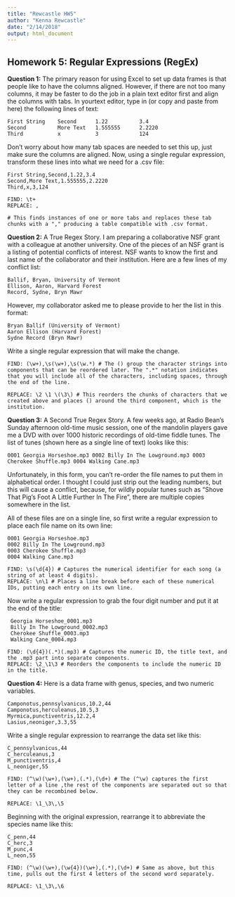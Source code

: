 ```yaml
---
title: "Rewcastle HW5"
author: "Kenna Rewcastle"
date: "2/14/2018"
output: html_document
---
```


## Homework 5: Regular Expressions (RegEx)


**Question 1:** The primary reason for using Excel to set up data frames is that people like to have the columns aligned. However, if there are not too many columns, it may be faster to do the job in a plain text editor first and align the columns with tabs. In yourtext editor, type in (or copy and paste from here) the following lines of text:

```
First String	Second		1.22		  3.4
Second			More Text	1.555555	  2.2220
Third			x		    3			  124
```

Don’t worry about how many tab spaces are needed to set this up, just make sure the columns are aligned. Now, using a single regular expression, transform these lines into what we need for a .csv file:

```
First String,Second,1.22,3.4
Second,More Text,1.555555,2.2220
Third,x,3,124
```

```
FIND: \t+ 
REPLACE: , 

# This finds instances of one or more tabs and replaces these tab chunks with a "," producing a table compatible with .csv format.
```

**Question 2:** A True Regex Story. I am preparing a collaborative NSF grant with a colleague at another university. One of the pieces of an NSF grant is a listing of potential conflicts of interest. NSF wants to know the first and last name of the collaborator and their institution.
Here are a few lines of my conflict list:

```
Ballif, Bryan, University of Vermont
Ellison, Aaron, Harvard Forest
Record, Sydne, Bryn Mawr
```

However, my collaborator asked me to please provide to her the list in this format:

```
Bryan Ballif (University of Vermont)
Aaron Ellison (Harvard Forest)
Sydne Record (Bryn Mawr)
```

Write a single regular expression that will make the change.

```
FIND: (\w+),\s(\w+),\s(\w.*) # The () group the character strings into components that can be reordered later. The ".*" notation indicates that you will include all of the characters, including spaces, through the end of the line.

REPLACE: \2 \1 \(\3\) # This reorders the chunks of characters that we created above and places () around the third component, which is the institution.
```

**Question 3:** A Second True Regex Story. A few weeks ago, at Radio Bean’s Sunday afternoon old-time music session, one of the mandolin players gave me a DVD with over 1000 historic recordings of old-time fiddle tunes.
The list of tunes (shown here as a single line of text) looks like this:

```
0001 Georgia Horseshoe.mp3 0002 Billy In The Lowground.mp3 0003 Cherokee Shuffle.mp3 0004 Walking Cane.mp3
```

Unfortunately, in this form, you can’t re-order the file names to put them in alphabetical order. I thought I could just strip out the leading numbers, but this will cause a conflict, because, for wildly popular tunes such as “Shove That Pig’s Foot A Little Further In The Fire”, there are multiple copies somewhere in the list.

All of these files are on a single line, so first write a regular expression to place each file name on its own line:

```
0001 Georgia Horseshoe.mp3
0002 Billy In The Lowground.mp3
0003 Cherokee Shuffle.mp3
0004 Walking Cane.mp3
```
```
FIND: \s(\d{4}) # Captures the numerical identifier for each song (a string of at least 4 digits).
REPLACE: \n\1 # Places a line break before each of these numerical IDs, putting each entry on its own line.
```

Now write a regular expression to grab the four digit number and put it at the end of the title:

```
 Georgia Horseshoe_0001.mp3
 Billy In The Lowground_0002.mp3
 Cherokee Shuffle_0003.mp3
 Walking Cane_0004.mp3
```
```
FIND: (\d{4})(.*)(.mp3) # Captures the numeric ID, the title text, and the .mp3 part into separate components.
REPLACE: \2_\1\3 # Reorders the components to include the numeric ID in the title.
```

**Question 4:** Here is a data frame with genus, species, and two numeric variables.

```
Camponotus,pennsylvanicus,10.2,44
Camponotus,herculeanus,10.5,3
Myrmica,punctiventris,12.2,4
Lasius,neoniger,3.3,55
```

Write a single regular expression to rearrange the data set like this:

```
C_pennsylvanicus,44
C_herculeanus,3
M_punctiventris,4
L_neoniger,55
```
```
FIND: (^\w)(\w+),(\w+),(.*),(\d+) # The (^\w) captures the first letter of a line ,the rest of the components are separated out so that they can be recombined below. 

REPLACE: \1_\3\,\5
```

Beginning with the original expression, rearrange it to abbreviate the species name like this:

```
C_penn,44
C_herc,3
M_punc,4
L_neon,55
```
```
FIND: (^\w)(\w+),(\w{4})(\w+),(.*),(\d+) # Same as above, but this time, pulls out the first 4 letters of the second word separately.
 
REPLACE: \1_\3\,\6
```
